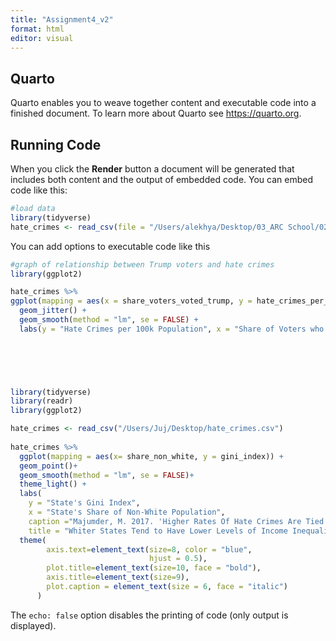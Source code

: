 ```yaml
---
title: "Assignment4_v2"
format: html
editor: visual
---
```


## Quarto

Quarto enables you to weave together content and executable code into a finished document. To learn more about Quarto see <https://quarto.org>.

## Running Code

When you click the **Render** button a document will be generated that includes both content and the output of embedded code. You can embed code like this:

```r
#load data
library(tidyverse)
hate_crimes <- read_csv(file = "/Users/alekhya/Desktop/03_ARC School/02 McCourt Year 2/Data Science/Assignment04/data/hate_crimes.csv")
```

You can add options to executable code like this

```r
#graph of relationship between Trump voters and hate crimes
library(ggplot2)

hate_crimes %>% 
ggplot(mapping = aes(x = share_voters_voted_trump, y = hate_crimes_per_100k_splc)) + 
  geom_jitter() + 
  geom_smooth(method = "lm", se = FALSE) +
  labs(y = "Hate Crimes per 100k Population", x = "Share of Voters who Voted Trump", title = "Hate Crimes are Less Common in Areas with High Proportions of Trump Voters", subtitle = "Polarized Areas See Higher Rates of Hate Crimes", caption ="Majumder, M. 2017. 'Higher Rates Of Hate Crimes Are Tied To Income Inequality'. FiveThirtyEight.") 


  

 
```

```r
library(tidyverse)
library(readr)
library(ggplot2)

hate_crimes <- read_csv("/Users/Juj/Desktop/hate_crimes.csv") 
  
hate_crimes %>%
  ggplot(mapping = aes(x= share_non_white, y = gini_index)) +
  geom_point()+
  geom_smooth(method = "lm", se = FALSE)+
  theme_light() +
  labs(
    y = "State's Gini Index",
    x = "State's Share of Non-White Population",
    caption ="Majumder, M. 2017. 'Higher Rates Of Hate Crimes Are Tied To Income Inequality'. FiveThirtyEight.",
    title = "Whiter States Tend to Have Lower Levels of Income Inequality")+ 
  theme(
        axis.text=element_text(size=8, color = "blue",
                               hjust = 0.5), 
        plot.title=element_text(size=10, face = "bold"),
        axis.title=element_text(size=9),
        plot.caption = element_text(size = 6, face = "italic")
      )

```

The `echo: false` option disables the printing of code (only output is displayed).
